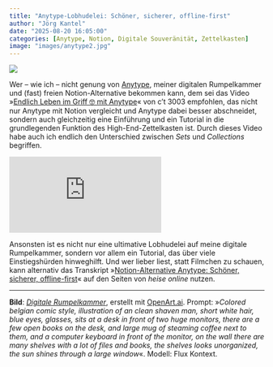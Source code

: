 ```yaml
---
title: "Anytype-Lobhudelei: Schöner, sicherer, offline-first"
author: "Jörg Kantel"
date: "2025-08-20 16:05:00"
categories: [Anytype, Notion, Digitale Souveränität, Zettelkasten]
image: "images/anytype2.jpg"
---
```


[![](images/anytype2-b.jpg)](https://www.flickr.com/photos/schockwellenreiter/54717881007/)

Wer -- wie ich -- nicht genung von [Anytype](https://anytype.io/), meiner digitalen Rumpelkammer und (fast) freien Notion-Alternative bekommen kann, dem sei das Video »[Endlich Leben im Griff 🤓 mit Anytype](https://www.youtube.com/watch?v=MKvDdsa6oyY)« von c't&nbsp;3003 empfohlen, das nicht nur Anytype mit Notion vergleicht und Anytype dabei besser abschneidet, sondern auch gleichzeitig eine Einführung und ein Tutorial in die grundlegenden Funktion des High-End-Zettelkasten ist. Durch dieses Video habe auch ich endlich den Unterschied zwischen *Sets* und *Collections* begriffen.

<iframe class="if16_9" src="https://www.youtube.com/embed/MKvDdsa6oyY?si=vry1CFzRrhkyqF74" title="YouTube video player" frameborder="0" allow="accelerometer; autoplay; clipboard-write; encrypted-media; gyroscope; picture-in-picture; web-share" referrerpolicy="strict-origin-when-cross-origin" allowfullscreen></iframe>

Ansonsten ist es nicht nur eine ultimative Lobhudelei auf meine digitale Rumpelkammer, sondern vor allem ein Tutorial, das über viele Einstiegshürden hinweghilft. Und wer lieber liest, statt Filmchen zu schauen, kann alternativ das Transkript »[Notion-Alternative Anytype: Schöner, sicherer, offline-first](https://www.heise.de/news/Notion-Alternative-Anytype-Schoener-sicherer-offline-first-10349463.html)« auf den Seiten von *heise online* nutzen.


---

**Bild**: *[Digitale Rumpelkammer](https://www.flickr.com/photos/schockwellenreiter/54717881007/)*, erstellt mit [OpenArt.ai](https://openart.ai/home). Prompt: »*Colored belgian comic style, illustration of an clean shaven man, short white hair, blue eyes, glasses, sits at a desk in front of two huge monitors, there are a few open books on the desk, and large mug of steaming coffee next to them, and a computer keyboard in front of the monitor, on the wall there are many shelves with a lot of files and books, the shelves looks unorganized, the sun shines through a large window*«. Modell: Flux Kontext.